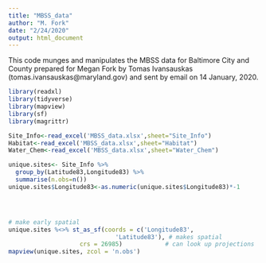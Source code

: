 ```yaml
---
title: "MBSS_data"
author: "M. Fork"
date: "2/24/2020"
output: html_document
---
```


This code munges and manipulates the MBSS data for Baltimore City and County prepared for Megan Fork by Tomas Ivansauskas (tomas.ivansauskas@maryland.gov) and sent by email on 14 January, 2020.

```r

library(readxl)
library(tidyverse)
library(mapview)   
library(sf)
library(magrittr)

```


```r

Site_Info<-read_excel('MBSS_data.xlsx',sheet="Site_Info") 
Habitat<-read_excel('MBSS_data.xlsx',sheet="Habitat")
Water_Chem<-read_excel('MBSS_data.xlsx',sheet="Water_Chem")

```


```r

unique.sites<- Site_Info %>% 
  group_by(Latitude83,Longitude83) %>% 
  summarise(n.obs=n())
unique.sites$Longitude83<-as.numeric(unique.sites$Longitude83)*-1




# make early spatial
unique.sites %<>% st_as_sf(coords = c('Longitude83',
                              'Latitude83'), # makes spatial
                    crs = 26985)            # can look up projections                                                                          # https://epsg.io/
mapview(unique.sites, zcol = 'n.obs')

```

